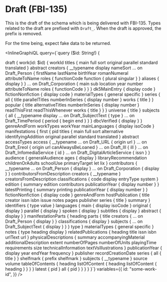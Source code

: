 # Draft (FBI-135)

This is the draft of the schema which is being delivered with FBI-135. Types related
to the draft are prefixed with `Draft_`. When the draft is approved, the prefix is removed.

For the time being, expect fake data to be returned.

<InlineGraphiQL
  query={`query ($id: String!) {
  
  draft {
    work(id: $id) {
      workId
      titles {
        main
        full
        sort
        original
        parallel
        standard
        translated
      }
      abstract
      creators {
        __typename
        display
        nameSort
        ... on Draft_Person {
          firstName
          lastName
          birthYear
          romanNumeral
          attributeToName
          roles {
            functionCode
            function {
              plural
              singular
            }
          }
          aliases {
            display
          }
        }
        ... on Draft_Corporation {
          main
          sub
          location
          year
          number
          attributeToName
          roles {
            functionCode
          }
        }
      }
      dk5MainEntry {
        display
        code
      }
      fictionNonfiction {
        display
        code
      }
      materialTypes {
        general
        specific
      }
      series {
        all {
          title
          parallelTitles
          numberInSeries {
            display
            number
          }
          works {
            title
          }
        }
        popular {
          title
          alternativeTitles
          numberInSeries {
            display
            number
          }
          readThisFirst
          readThisWhenever
          works {
            title
          }
        }
      }
      universe {
        title
      }
      subjects {
        all {
          __typename
          display
          ... on Draft_SubjectText {
            type
          }
          ... on Draft_TimePeriod {
            period {
              begin
              end
            }
          }
        }
        dbcVerified {
          display
        }
      }
      genreAndForm
      workTypes
      workYear
      mainLanguages {
        display
        isoCode
      }
      manifestations {
        first {
          pid
          titles {
            main
            full
            sort
            alternative
            identifyingAddition
            original
            parallel
            standard
            translated
          }
          abstract
          accessTypes
          access {
            __typename
            ... on Draft_URL {
              origin
              url
            }
            ... on Draft_Ereol {
              origin
              url
              canAlwaysBeLoaned
            }
            ... on Draft_Ill {
              ill
            }
            ... on Draft_InfomediaService {
              id
            }
            ... on Draft_DigitalArticleService {
              issn
            }
          }
          audience {
            generalAudience
            ages {
              display
            }
            libraryRecommendation
            childrenOrAdults
            schoolUse
            primaryTarget
            let
            lix
          }
          contributors {
            __typename
            ... on Draft_Person {
              display
            }
            ... on Draft_Corporation {
              display
            }
          }
          contributorsFromDescription
          creators {
            __typename
          }
          creatorsFromDescription
          classifications {
            code
            display
            entryType
            system
          }
          edition {
            summary
            edition
            contributors
            publicationYear {
              display
              number
            }
          }
          latestPrinting {
            summary
            printing
            publicationYear {
              display
              number
            }
          }
          fictionNonfiction {
            display
            code
          }
          genreAndForm
          hostPublication {
            title
            creator
            issn
            isbn
            issue
            notes
            pages
            publisher
            series {
              title
            }
            summary
          }
          identifiers {
            type
            value
          }
          languages {
            main {
              display
              isoCode
            }
            original {
              display
            }
            parallel {
              display
            }
            spoken {
              display
            }
            subtitles {
              display
            }
            abstract {
              display
            }
          }
          manifestationParts {
            heading
            parts {
              title
              creators {
                ... on Draft_Person {
                  display
                }
              }
              classifications {
                display
              }
              subjects {
                ... on Draft_SubjectText {
                  display
                }
              }
            }
            type
          }
          materialTypes {
            general
            specific
          }
          notes {
            type
            heading
            display
          }
          relatedPublications {
            heading
            title
            issn
            isbn
            urlText
            url
          }
          physicalDescriptions {
            summary
            accompanyingMaterial
            additionalDescription
            extent
            numberOfPages
            numberOfUnits
            playingTime
            requirements
            size
            technicalInformation
            textVsIllustrations
          }
          publicationYear {
            display
            year
            endYear
            frequency
          }
          publisher
          recordCreationDate
          series {
            all {
              title
            }
          }
          shelfmark {
            prefix
            shelfmark
          }
          subjects {
            __typename
          }
          source
          volume
          tableOfContents {
            heading
            listOfContent {
              heading
              listOfContent {
                heading
              }
            }
          }
        }
        latest {
          pid
        }
        all {
          pid
        }
      }
    }
  }
}`}
  variables={{
    id: "some-work-id",
  }}
/>
